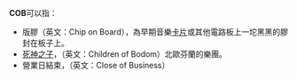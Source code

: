'''COB'''可以指：
* 版膠（英文：Chip on Board），為早期音樂[[卡片|卡片]]或其他電路板上一坨黑黑的膠封在板子上。
* [[死神之子|死神之子]]，（英文：Children of Bodom）北歐芬蘭的樂團。
* 營業日結束，（英文：Close of Business）

{{disambig|Cat=三字拉丁字母缩写消歧义}}